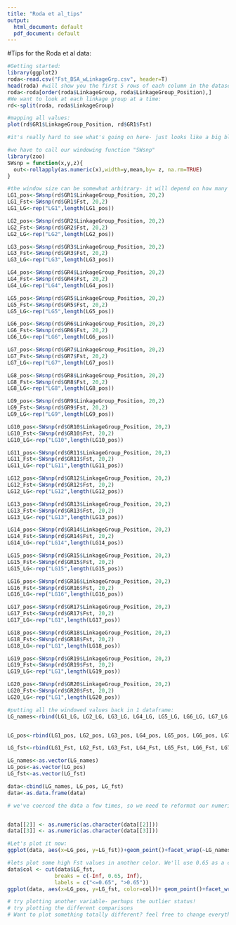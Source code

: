 ```yaml
---
title: "Roda et al_tips"
output:
  html_document: default
  pdf_document: default
---
```


#Tips for the Roda et al data:

```r
#Getting started:
library(ggplot2)
roda<-read.csv("Fst_BSA_wLinkageGrp.csv", header=T)
head(roda) #will show you the first 5 rows of each column in the dataset
roda<-roda[order(roda$LinkageGroup, roda$LinkageGroup_Position),]
#We want to look at each linkage group at a time:
rd<-split(roda, roda$LinkageGroup)
```

```r
#mapping all values:
plot(rd$GR1$LinkageGroup_Position, rd$GR1$Fst)

#it's really hard to see what's going on here- just looks like a big block of data. Let's try creating 'windows' (which is a moving average for a 'window' of snps)

#we have to call our windowing function "SWsnp"
library(zoo)
SWsnp = function(x,y,z){
  out<-rollapply(as.numeric(x),width=y,mean,by= z, na.rm=TRUE)
}
```



```r
#the window size can be somewhat arbitrary- it will depend on how many SNPs you have. Making bigger windows can reduce noise, but also loose signal of a true trend. Let's try 20 SNPs, with a 'step size' of 2.
LG1_pos<-SWsnp(rd$GR1$LinkageGroup_Position, 20,2)
LG1_Fst<-SWsnp(rd$GR1$Fst, 20,2)
LG1_LG<-rep("LG1",length(LG1_pos))

LG2_pos<-SWsnp(rd$GR2$LinkageGroup_Position, 20,2)
LG2_Fst<-SWsnp(rd$GR2$Fst, 20,2)
LG2_LG<-rep("LG2",length(LG2_pos))

LG3_pos<-SWsnp(rd$GR3$LinkageGroup_Position, 20,2)
LG3_Fst<-SWsnp(rd$GR3$Fst, 20,2)
LG3_LG<-rep("LG3",length(LG3_pos))

LG4_pos<-SWsnp(rd$GR4$LinkageGroup_Position, 20,2)
LG4_Fst<-SWsnp(rd$GR4$Fst, 20,2)
LG4_LG<-rep("LG4",length(LG4_pos))

LG5_pos<-SWsnp(rd$GR5$LinkageGroup_Position, 20,2)
LG5_Fst<-SWsnp(rd$GR5$Fst, 20,2)
LG5_LG<-rep("LG5",length(LG5_pos))

LG6_pos<-SWsnp(rd$GR6$LinkageGroup_Position, 20,2)
LG6_Fst<-SWsnp(rd$GR6$Fst, 20,2)
LG6_LG<-rep("LG6",length(LG6_pos))

LG7_pos<-SWsnp(rd$GR7$LinkageGroup_Position, 20,2)
LG7_Fst<-SWsnp(rd$GR7$Fst, 20,2)
LG7_LG<-rep("LG7",length(LG7_pos))

LG8_pos<-SWsnp(rd$GR8$LinkageGroup_Position, 20,2)
LG8_Fst<-SWsnp(rd$GR8$Fst, 20,2)
LG8_LG<-rep("LG8",length(LG8_pos))

LG9_pos<-SWsnp(rd$GR9$LinkageGroup_Position, 20,2)
LG9_Fst<-SWsnp(rd$GR9$Fst, 20,2)
LG9_LG<-rep("LG9",length(LG9_pos))

LG10_pos<-SWsnp(rd$GR10$LinkageGroup_Position, 20,2)
LG10_Fst<-SWsnp(rd$GR10$Fst, 20,2)
LG10_LG<-rep("LG10",length(LG10_pos))

LG11_pos<-SWsnp(rd$GR11$LinkageGroup_Position, 20,2)
LG11_Fst<-SWsnp(rd$GR11$Fst, 20,2)
LG11_LG<-rep("LG11",length(LG11_pos))

LG12_pos<-SWsnp(rd$GR12$LinkageGroup_Position, 20,2)
LG12_Fst<-SWsnp(rd$GR12$Fst, 20,2)
LG12_LG<-rep("LG12",length(LG12_pos))

LG13_pos<-SWsnp(rd$GR13$LinkageGroup_Position, 20,2)
LG13_Fst<-SWsnp(rd$GR13$Fst, 20,2)
LG13_LG<-rep("LG13",length(LG13_pos))

LG14_pos<-SWsnp(rd$GR14$LinkageGroup_Position, 20,2)
LG14_Fst<-SWsnp(rd$GR14$Fst, 20,2)
LG14_LG<-rep("LG14",length(LG14_pos))

LG15_pos<-SWsnp(rd$GR15$LinkageGroup_Position, 20,2)
LG15_Fst<-SWsnp(rd$GR15$Fst, 20,2)
LG15_LG<-rep("LG15",length(LG15_pos))

LG16_pos<-SWsnp(rd$GR16$LinkageGroup_Position, 20,2)
LG16_Fst<-SWsnp(rd$GR16$Fst, 20,2)
LG16_LG<-rep("LG16",length(LG16_pos))

LG17_pos<-SWsnp(rd$GR17$LinkageGroup_Position, 20,2)
LG17_Fst<-SWsnp(rd$GR17$Fst, 20,2)
LG17_LG<-rep("LG1",length(LG17_pos))

LG18_pos<-SWsnp(rd$GR18$LinkageGroup_Position, 20,2)
LG18_Fst<-SWsnp(rd$GR18$Fst, 20,2)
LG18_LG<-rep("LG1",length(LG18_pos))

LG19_pos<-SWsnp(rd$GR19$LinkageGroup_Position, 20,2)
LG19_Fst<-SWsnp(rd$GR19$Fst, 20,2)
LG19_LG<-rep("LG1",length(LG19_pos))

LG20_pos<-SWsnp(rd$GR20$LinkageGroup_Position, 20,2)
LG20_Fst<-SWsnp(rd$GR20$Fst, 20,2)
LG20_LG<-rep("LG1",length(LG20_pos))
```



```r
#putting all the windowed values back in 1 dataframe:
LG_names<-rbind(LG1_LG, LG2_LG, LG3_LG, LG4_LG, LG5_LG, LG6_LG, LG7_LG, LG8_LG, LG9_LG, LG10_LG, LG11_LG, LG12_LG, LG13_LG, LG14_LG, LG15_LG, LG16_LG, LG17_LG, LG18_LG, LG19_LG, LG20_LG)


LG_pos<-rbind(LG1_pos, LG2_pos, LG3_pos, LG4_pos, LG5_pos, LG6_pos, LG7_pos, LG8_pos, LG9_pos, LG10_pos, LG11_pos, LG12_pos, LG13_pos, LG14_pos, LG15_pos, LG16_pos, LG17_pos, LG18_pos, LG19_pos, LG20_pos)

LG_fst<-rbind(LG1_Fst, LG2_Fst, LG3_Fst, LG4_Fst, LG5_Fst, LG6_Fst, LG7_Fst, LG8_Fst, LG9_Fst, LG10_Fst, LG11_Fst, LG12_Fst, LG13_Fst, LG14_Fst, LG15_Fst, LG16_Fst, LG17_Fst, LG18_Fst, LG19_Fst, LG20_Fst)

LG_names<-as.vector(LG_names)
LG_pos<-as.vector(LG_pos)
LG_fst<-as.vector(LG_fst)

data<-cbind(LG_names, LG_pos, LG_fst)
data<-as.data.frame(data)
```



```r
# we've coerced the data a few times, so we need to reformat our numeric data in order for it to plot in ggplot


data[[2]] <- as.numeric(as.character(data[[2]]))
data[[3]] <- as.numeric(as.character(data[[3]]))

#Let's plot it now:
ggplot(data, aes(x=LG_pos, y=LG_fst))+geom_point()+facet_wrap(~LG_names)

#lets plot some high Fst values in another color. We'll use 0.65 as a cutoff
data$col <- cut(data$LG_fst,
               breaks = c(-Inf, 0.65, Inf),
               labels = c("<=0.65", ">0.65"))
ggplot(data, aes(x=LG_pos, y=LG_fst, color=col))+ geom_point()+facet_wrap(~LG_names)+scale_color_manual(values=c("black", "red"))+theme_bw()

# try plotting another variable- perhaps the outlier status!
# try plotting the different comparisons
# Want to plot something totally different? feel free to change everything, as long as you think it tells a story!

```
